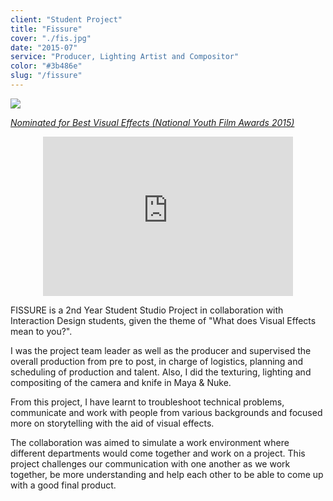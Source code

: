 ```yaml
---
client: "Student Project"
title: "Fissure"
cover: "./fis.jpg"
date: "2015-07"
service: "Producer, Lighting Artist and Compositor"
color: "#3b486e"
slug: "/fissure"
---
```

![](./fis.jpg)

*[Nominated for Best Visual Effects (National Youth Film Awards 2015)](https://www.scape.sg/media/nyfa/nyfa-2015-nominees-winners)*

<center><iframe src="https://player.vimeo.com/video/131540840" width="400" height="255" frameborder="0" allow="autoplay; fullscreen" allowfullscreen></iframe></center>

FISSURE is a 2nd Year Student Studio Project in collaboration with Interaction Design students, given the theme of "What does Visual Effects mean to you?".

I was the project team leader as well as the producer and supervised the overall production from pre to post, in charge of logistics, planning and scheduling of production and talent. Also, I did the texturing, lighting and compositing of the camera and knife in Maya & Nuke. 

From this project, I have learnt to troubleshoot technical problems, communicate and work with people from various backgrounds and focused more on storytelling with the aid of visual effects.

The collaboration was aimed to simulate a work environment where different departments would come together and work on a project. This project challenges our communication with one another as we work together, be more understanding and help each other to be able to come up with a good final product. 

